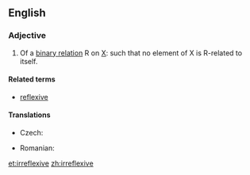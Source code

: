 ==English==
{{wikipedia|Reflexive relation}}

===Adjective===
{{en-adj|-}}

# {{set theory}} Of a [[binary relation]] R on [[X]]: such that no element of X is R-related to itself.

====Related terms====
* [[reflexive]]

====Translations====
{{trans-top|of a binary relation}}
* Czech: {{t-|cs|ireflexivní|m}}
{{trans-mid}}
* Romanian: {{t-|ro|ireflexiv|m|n}}
{{trans-bottom}}

[[et:irreflexive]]
[[zh:irreflexive]]